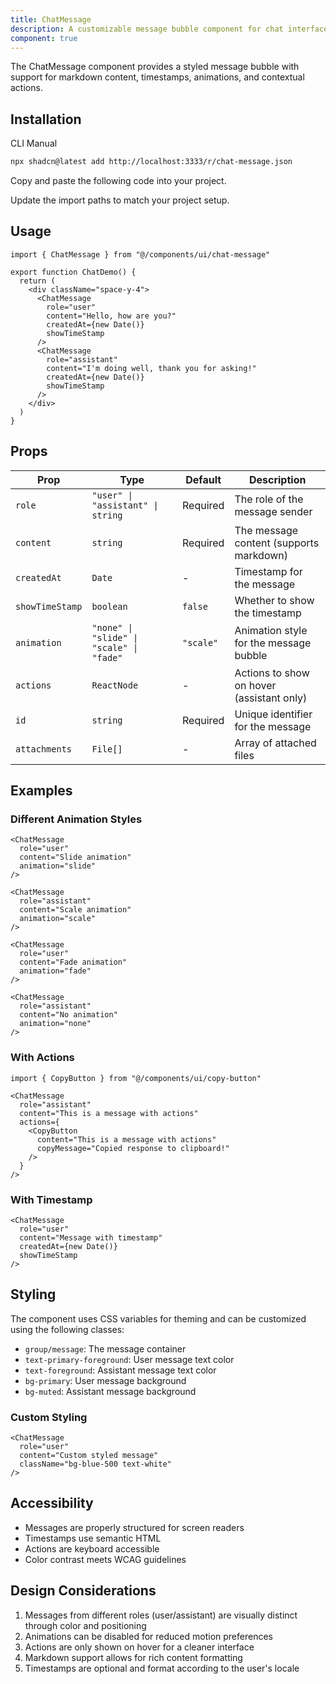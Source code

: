 ```yaml
---
title: ChatMessage
description: A customizable message bubble component for chat interfaces with support for user and AI messages.
component: true
---
```


<ComponentPreview
  name="chat-message-demo"
  title="ChatMessage"
  description="A message bubble with support for markdown content and animations."
/>

The ChatMessage component provides a styled message bubble with support for markdown content, timestamps, animations, and contextual actions.

## Installation

<Tabs defaultValue="cli">

<TabsList>
  <TabsTrigger value="cli">CLI</TabsTrigger>
  <TabsTrigger value="manual">Manual</TabsTrigger>
</TabsList>

<TabsContent value="cli">

```bash
npx shadcn@latest add http://localhost:3333/r/chat-message.json
```

</TabsContent>

<TabsContent value="manual">

<Steps>

<Step>Copy and paste the following code into your project.</Step>

<ComponentSource name="chat-message" />

<Step>Update the import paths to match your project setup.</Step>

</Steps>

</TabsContent>

</Tabs>

## Usage

```tsx
import { ChatMessage } from "@/components/ui/chat-message"

export function ChatDemo() {
  return (
    <div className="space-y-4">
      <ChatMessage
        role="user"
        content="Hello, how are you?"
        createdAt={new Date()}
        showTimeStamp
      />
      <ChatMessage
        role="assistant"
        content="I'm doing well, thank you for asking!"
        createdAt={new Date()}
        showTimeStamp
      />
    </div>
  )
}
```

## Props

| Prop            | Type                                     | Default   | Description                               |
| --------------- | ---------------------------------------- | --------- | ----------------------------------------- |
| `role`          | `"user" \| "assistant" \| string`        | Required  | The role of the message sender            |
| `content`       | `string`                                 | Required  | The message content (supports markdown)   |
| `createdAt`     | `Date`                                   | -         | Timestamp for the message                 |
| `showTimeStamp` | `boolean`                                | `false`   | Whether to show the timestamp             |
| `animation`     | `"none" \| "slide" \| "scale" \| "fade"` | `"scale"` | Animation style for the message bubble    |
| `actions`       | `ReactNode`                              | -         | Actions to show on hover (assistant only) |
| `id`            | `string`                                 | Required  | Unique identifier for the message         |
| `attachments`   | `File[]`                                 | -         | Array of attached files                   |

## Examples

### Different Animation Styles

```tsx
<ChatMessage
  role="user"
  content="Slide animation"
  animation="slide"
/>

<ChatMessage
  role="assistant"
  content="Scale animation"
  animation="scale"
/>

<ChatMessage
  role="user"
  content="Fade animation"
  animation="fade"
/>

<ChatMessage
  role="assistant"
  content="No animation"
  animation="none"
/>
```

### With Actions

```tsx
import { CopyButton } from "@/components/ui/copy-button"

<ChatMessage
  role="assistant"
  content="This is a message with actions"
  actions={
    <CopyButton
      content="This is a message with actions"
      copyMessage="Copied response to clipboard!"
    />
  }
/>
```

### With Timestamp

```tsx
<ChatMessage
  role="user"
  content="Message with timestamp"
  createdAt={new Date()}
  showTimeStamp
/>
```

## Styling

The component uses CSS variables for theming and can be customized using the following classes:

- `group/message`: The message container
- `text-primary-foreground`: User message text color
- `text-foreground`: Assistant message text color
- `bg-primary`: User message background
- `bg-muted`: Assistant message background

### Custom Styling

```tsx
<ChatMessage
  role="user"
  content="Custom styled message"
  className="bg-blue-500 text-white"
/>
```

## Accessibility

- Messages are properly structured for screen readers
- Timestamps use semantic HTML
- Actions are keyboard accessible
- Color contrast meets WCAG guidelines

## Design Considerations

1. Messages from different roles (user/assistant) are visually distinct through color and positioning
2. Animations can be disabled for reduced motion preferences
3. Actions are only shown on hover for a cleaner interface
4. Markdown support allows for rich content formatting
5. Timestamps are optional and format according to the user's locale
